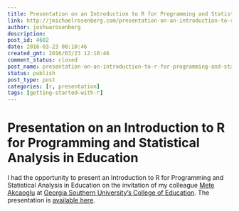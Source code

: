 ```yaml
---
title: Presentation on an Introduction to R for Programming and Statistical Analysis in Education
link: http://jmichaelrosenberg.com/presentation-on-an-introduction-to-r-for-programming-and-statistical-analysis-in-education/
author: joshuarosenberg
description: 
post_id: 4602
date: 2016-03-23 08:10:46
created_gmt: 2016/03/23 12:10:46
comment_status: closed
post_name: presentation-on-an-introduction-to-r-for-programming-and-statistical-analysis-in-education
status: publish
post_type: post
categories: [r, presentation]
tags: [getting-started-with-r]
---
```


# Presentation on an Introduction to R for Programming and Statistical Analysis in Education

I had the opportunity to present an Introduction to R for Programming and Statistical Analysis in Education on the invitation of my colleague [Mete Akcaoglu](http://www.meteakcaoglu.com/) at [Georgia Southern University's College of Education](http://coe.georgiasouthern.edu/). The presentation is [available here](http://rpubs.com/jmichaelrosenberg/164105).